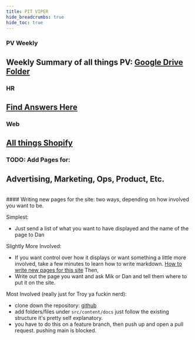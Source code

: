 ```yaml
---
title: PIT VIPER
hide_breadcrumbs: true
hide_toc: true
---
```


### PV Weekly

Weekly Summary of all things PV:
[Google Drive Folder](https://drive.google.com/drive/folders/1r4LPcqJBTr1dpu8HsypB4manvmPnGon0)
<br/>
----
### HR

[Find Answers Here](./hr)
<br/>
----

### Web

[All things Shopify](./web/shopify-notes)
<br/>
----
### TODO: Add Pages for:
Advertising, Marketing, Ops, Product, Etc.
<br/>
----
<br/>
#### Writing new pages for the site:
two ways, depending on how involved you want to be.

Simplest:
- Just send a list of what you want to have displayed and the name of the page to Dan


Slightly More Involved:
- If you want control over how it displays or want something a little more involved, take a few  minutes to learn how
to write markdown. [How to write new pages for this site](./web/authoring-content-in-md) Then,
- Write out the page you want and ask Mik or Dan and tell them where to put it on the site.


Most Involved (really just for Troy ya fuckin nerd):
- clone down the repository: [github](https://github.com/DanGrund/pv-handbook)
- add folders/files under `src/content/docs` just follow the existing structure it's pretty self explanatory.
- you have to do this on a feature branch, then push up and open a pull request. pushing main is blocked.

